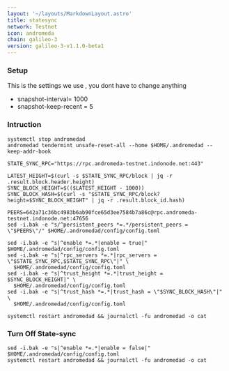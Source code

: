 ```yaml
---
layout: '~/layouts/MarkdownLayout.astro'
title: statesync
network: Testnet
icon: andromeda
chain: galileo-3
version: galileo-3-v1.1.0-beta1
---
```

### Setup
This is the settings we use , you dont have to change anything

- snapshot-interval= 1000
- snapshot-keep-recent = 5

### Intruction

```
systemctl stop andromedad 
andromedad tendermint unsafe-reset-all --home $HOME/.andromedad --keep-addr-book

STATE_SYNC_RPC="https://rpc.andromeda-testnet.indonode.net:443"

LATEST_HEIGHT=$(curl -s $STATE_SYNC_RPC/block | jq -r .result.block.header.height)
SYNC_BLOCK_HEIGHT=$(($LATEST_HEIGHT - 1000))
SYNC_BLOCK_HASH=$(curl -s "$STATE_SYNC_RPC/block?height=$SYNC_BLOCK_HEIGHT" | jq -r .result.block_id.hash)

PEERS=642a71c36bc4983b6ab90fce65d3ee7584b7a86c@rpc.andromeda-testnet.indonode.net:47656 
sed -i.bak -e "s/^persistent_peers *=.*/persistent_peers = \"$PEERS\"/" $HOME/.andromedad/config/config.toml

sed -i.bak -e "s|^enable *=.*|enable = true|" $HOME/.andromedad/config/config.toml
sed -i.bak -e "s|^rpc_servers *=.*|rpc_servers = \"$STATE_SYNC_RPC,$STATE_SYNC_RPC\"|" \
  $HOME/.andromedad/config/config.toml
sed -i.bak -e "s|^trust_height *=.*|trust_height = $SYNC_BLOCK_HEIGHT|" \
  $HOME/.andromedad/config/config.toml
sed -i.bak -e "s|^trust_hash *=.*|trust_hash = \"$SYNC_BLOCK_HASH\"|" \
  $HOME/.andromedad/config/config.toml

systemctl restart andromedad && journalctl -fu andromedad -o cat
```

### Turn Off State-sync
```
sed -i.bak -e "s|^enable *=.*|enable = false|" $HOME/.andromedad/config/config.toml
systemctl restart andromedad && journalctl -fu andromedad -o cat
```